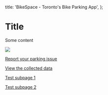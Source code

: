 
  title: 'BikeSpace - Toronto\'s Bike Parking App',
};

# Title

Some content

<img src={bikespaceIntro.src} />

<a href='/submission'>Report your parking issue</a>

<a href='/dashboard'>View the collected data</a>

[Test subpage 1](/test-subpage-1)

[Test subpage 2](/test-subpage-2)
